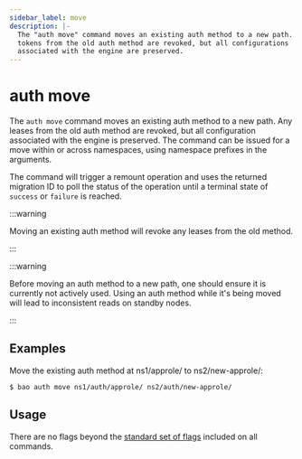 ```yaml
---
sidebar_label: move
description: |-
  The "auth move" command moves an existing auth method to a new path. All
  tokens from the old auth method are revoked, but all configurations
  associated with the engine are preserved.
---
```


# auth move

The `auth move` command moves an existing auth method to a new path. Any leases
from the old auth method are revoked, but all configuration associated with the
engine is preserved. The command can be issued for a move within or across
namespaces, using namespace prefixes in the arguments.

The command will trigger a remount operation and uses the returned migration ID
to poll the status of the operation until a terminal state of `success` or
`failure` is reached.

:::warning

Moving an existing auth method will revoke any leases from the old method.

:::

:::warning

Before moving an auth method to a new path, one should ensure it is currently
not actively used. Using an auth method while it's being moved will lead to
inconsistent reads on standby nodes.

:::

## Examples

Move the existing auth method at ns1/approle/ to ns2/new-approle/:

```shell-session
$ bao auth move ns1/auth/approle/ ns2/auth/new-approle/
```

## Usage

There are no flags beyond the [standard set of flags](../index.mdx)
included on all commands.
